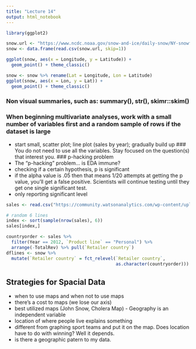 ```yaml
---
title: "Lecture 14"
output: html_notebook
---
```


```r
library(ggplot2)
```

```r
snow.url <- "https://www.ncdc.noaa.gov/snow-and-ice/daily-snow/NY-snowfall-201802.csv"
snow <- data.frame(read.csv(snow.url, skip=1))
```

```r
ggplot(snow, aes(x = Longitude, y = Latitude)) +
  geom_point() + theme_classic()
```

```r
snow <- snow %>% rename(Lat = Longitude, Lon = Latitude)
ggplot(snow, aes(x = Lon, y = Lat)) +
  geom_point() + theme_classic()
```

### Non visual summaries, such as: summary(), str(),  skimr::skim()
### When beginning multivariate analyses, work with a small number of variables first and a random sample of rows if the dataset is large
- start small, scatter plot; line plot (sales by year); gradually build up
### You do not need to use all the variables. Stay focused on the question(s) that interest you.
### p-hacking problem
- The “p-hacking” problem… is EDA immune?
- checking if a certain hypothesis, p is significant
- if the alpha value is .05 then that means 1/20 attempts at getting the p value, you'll get a false positive. Scientists will continue testing until they get one single significant test.
- only reporting significant level

```r
sales <- read.csv("https://community.watsonanalytics.com/wp-content/uploads/2015/08/WA_Sales_Products_2012-14.csv")
```

```r
# random 6 lines
index <- sort(sample(nrow(sales), 6))
sales[index,]
```

```r
countryorder <- sales %>% 
  filter(Year == 2012, `Product line` == "Personal") %>% 
  arrange(-TotalRev) %>% pull(`Retailer country`)
dflines <- snow %>% 
  mutate(`Retailer country` = fct_relevel(`Retailer country`, 
                                          as.character(countryorder)))
```

## Strategies for Spacial Data
- when to use maps and when not to use maps
- there's a cost to maps (we lose our axis)
- best utilized maps (John Snow, Cholera Map) - Geography is an independent variable
- location of where people live explains something
- different from graphing sport teams and put it on the map. Does location have to do with winning? Well it depends.
- is there a geographic patern to my data.
